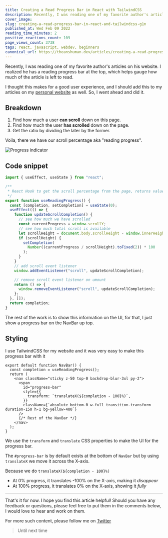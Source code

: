 ```yaml
---
title: Creating a Read Progress Bar in React with TailwindCSS
description: Recently, I was reading one of my favorite author's articles on his website. I realized he has a...
cover_image:
slug: creating-a-read-progress-bar-in-react-and-tailwindcss-g1n
published_at: Wed Feb 09 2022
reading_time_minutes: 2
positive_reactions_count: 109
page_views_count: 3738
tags: react, javascript, webdev, beginners
canonical_url: https://theanshuman.dev/articles/creating-a-read-progress-bar-in-react-and-tailwindcss-g1n
---
```


Recently, I was reading one of my favorite author's articles on his website. I realized he has a reading progress bar at the top, which helps gauge how much of the article is left to read.

I thought this makes for a good user experience, and I should add this to my articles on my [personal website](https://theanshuman.dev/articles/creating-a-read-progress-bar-in-react-and-tailwindcss-g1n) as well. So, I went ahead and did it.

## Breakdown

1. Find how much a user **can scroll** down on this page.
2. Find how much the user **has scrolled** down on the page.
3. Get the ratio by dividing the later by the former.

Voila, there we have our scroll percentage aka "reading progress".

![Progress indicator](https://dev-to-uploads.s3.amazonaws.com/uploads/articles/3144b3bjmiwxg03ox6q6.png)

## Code snippet

```ts
import { useEffect, useState } from "react";

/**
 * React Hook to get the scroll percentage from the page, returns value from 0 to 100
 */
export function useReadingProgress() {
  const [completion, setCompletion] = useState(0);
  useEffect(() => {
    function updateScrollCompletion() {
      // see how much we have scrolled
      const currentProgress = window.scrollY;
      // see how much total scroll is available
      let scrollHeight = document.body.scrollHeight - window.innerHeight;
      if (scrollHeight) {
        setCompletion(
          Number((currentProgress / scrollHeight).toFixed(2)) * 100
        );
      }
    }
    // add scroll event listener
    window.addEventListener("scroll", updateScrollCompletion);

    // remove scroll event listener on umount
    return () => {
      window.removeEventListener("scroll", updateScrollCompletion);
    };
  }, []);
  return completion;
}
```

The rest of the work is to show this information on the UI, for that, I just show a progress bar on the NavBar up top.

## Styling

I use TailwindCSS for my website and it was very easy to make this progress bar with it

```tsx
export default function NavBar() {
  const completion = useReadingProgress();
  return (
    <nav className="sticky z-50 top-0 backdrop-blur-3xl py-2">
      <span
        id="progress-bar"
        style={{
          transform: `translateX(${completion - 100}%)`,
        }}
        className={`absolute bottom-0 w-full transition-transform duration-150 h-1 bg-yellow-400`}
      />
      {/* Rest of the NavBar */}
    </nav>
  );
}
```

We use the `transform` and `translate` CSS properties to make the UI for the progress bar.

The `#progress-bar` is by default exists at the bottom of `NavBar` but by using `translateX` we move it across the X-axis.

Because we do `translateX(${completion - 100}%)`

- At 0% progress, it translates -100% on the X-axis, making it _disappear_
- At 100% progress, it translates 0% on the X-axis, showing it _fully_

---

That's it for now. I hope you find this article helpful! Should you have any feedback or questions, please feel free to put them in the comments below, I would love to hear and work on them.

For more such content, please follow me on [Twitter](https://twitter.com/sun_anshuman)

> Until next time
